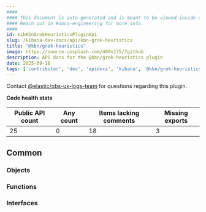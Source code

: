 ```yaml
---
####
#### This document is auto-generated and is meant to be viewed inside our experimental, new docs system.
#### Reach out in #docs-engineering for more info.
####
id: kibKbnGrokHeuristicsPluginApi
slug: /kibana-dev-docs/api/kbn-grok-heuristics
title: "@kbn/grok-heuristics"
image: https://source.unsplash.com/400x175/?github
description: API docs for the @kbn/grok-heuristics plugin
date: 2025-09-18
tags: ['contributor', 'dev', 'apidocs', 'kibana', '@kbn/grok-heuristics']
---
```




Contact [@elastic/obs-ux-logs-team](https://github.com/orgs/elastic/teams/obs-ux-logs-team) for questions regarding this plugin.

**Code health stats**

| Public API count  | Any count | Items lacking comments | Missing exports |
|-------------------|-----------|------------------------|-----------------|
| 25 | 0 | 18 | 3 |

## Common

### Objects
<DocDefinitionList data={kbnGrokHeuristicsObj.common.objects}/>

### Functions
<DocDefinitionList data={kbnGrokHeuristicsObj.common.functions}/>

### Interfaces
<DocDefinitionList data={kbnGrokHeuristicsObj.common.interfaces}/>

